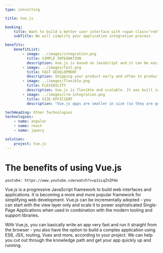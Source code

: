 ```yaml
---
type: consulting

title: Vue.js

booking:
    title: Want to build a better user interface with <span class="red">Vue.js</span>?
    subTitle: We will simplify your application integration process

benefits:
    benefitList:
        - image: ../images/integration.png
          title: SIMPLE INTEGRATION
          description: Vue.js is based on JavaScript and it can be easily integrated into other applications built on JavaScript. It means Vue is useful for developing new web applications as well as altering the pre-existing applications. This integration is possible because Vue.js has components for everything.
        - image: ../images/fast.png
          title: FAST DEVELOPMENT
          description: Shipping your product early and often to production means that you will get feedback from your users faster and that you can rapidly improve it. Vue.js makes it very easy to start off and initiating coding - which means that a Minimum Viable Product (MVP) can be made a lot quicker than in any other framework.
        - image: ../images/flexible.png
          title: FLEXIBILITY
          description: Vue.js is flexible and scalable. It was built in a way that it can be used in a big number of environments, and even inside other JavaScript, PHP and other frameworks. You can add it to pre-existing projects in a lot of technologies, start a website, web applications or even a native app. It removes limitations and ensures stability. Also, you can use Vue.js for simple and complex projects.
        - image: ../images/crm-integration.png
          title: SIZE-EFFICIENT
          description: "Vue.js apps are smaller in size (so they are quicker to load and use less bandwidth) and typically more performant than equivalent applications built in other frameworks. Vue also takes care of a lot of optimizations on its own, so there's no need to worry about tweaking the application as it grows. It means there will be more time available to focus on adding new and value-oriented features to it. Finally, it also means that Vue apps are scalable: it's relatively easy to take them from a simple one-page app to an advanced system, being used by hundreds of thousands of users, like Alibaba website."

techHeading: Other Technologies
technologies:
    - name: angular
    - name: react
    - name: jquery

solution:
    project: Vue.js
---
```


# The benefits of using **Vue.js**

`youtube: https://www.youtube.com/watch?v=p1iLqZnZPdo`

Vue.js is a progressive JavaScript framework to build web interfaces and applications. It is becoming a more and more popular framework for simplifying web development. Vue.js can be incrementally adopted - you can start with the view layer only and scale it to power sophisticated Single-Page Applications when used in combination with the modern tooling and support libraries.

With Vue.js, you can basically write an app very fast and run it straight from the browser - you also have the option to build a complex application using ES6, JSX, routing, Vuex and more, according to your project. We can help you cut out through the knowledge path and get your app quickly up and running.
